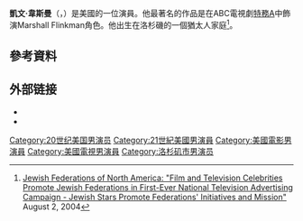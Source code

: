{{Infobox person
| name        = Kevin Weisman
| image       = 
| caption     = 
| birth_name  = Kevin Glen Weisman
| birth_date  = {{birth date and age|1970|12|29}}
| birth_place = Los Angeles, CA USA
| death_date  = 
| death_place = 
| occupation  = 演員
| website     = http://www.kevinweisman.com
| nationality = [[美國|美國]]
| residence   = [[美國|美國]][[洛杉磯|洛杉磯]]
| spouse      = Jodi Tanowitz Weisman。2005年結婚。2011年離婚。
| children    = Maya Rose Weisman ，Eli Samuel Weisman, 
}}
'''凱文·韋斯曼'''（{{lang-en|Kevin Weisman}}，{{bd|1970年|12月29日||}}）是美國的一位演員。他最著名的作品是在ABC電視劇[[特務A|特務A]]中飾演Marshall Flinkman角色。他出生在洛杉磯的一個猶太人家庭<ref name=JewishFederations>[http://www.jewishfederations.org/page.aspx?id=69595 Jewish Federations of North America: "Film and Television Celebrities Promote Jewish Federations in First-Ever National Television Advertising Campaign - Jewish Stars Promote Federations' Initiatives and Mission"] {{Wayback|url=http://www.jewishfederations.org/page.aspx?id=69595 |date=20131103142605 }} August 2, 2004</ref>。

==參考資料==
{{Reflist}}

== 外部链接 ==
*{{Official website|http://www.kevinweisman.com/}}
*{{IMDb name|0918858}}

{{Authority control}}

{{DEFAULTSORT:Weisman, Kevin}}
[[Category:20世纪美国男演员|Category:20世纪美国男演员]]
[[Category:21世紀美國男演員|Category:21世紀美國男演員]]
[[Category:美國電影男演員|Category:美國電影男演員]]
[[Category:美國電視男演員|Category:美國電視男演員]]
[[Category:洛杉矶市男演员|Category:洛杉矶市男演员]]